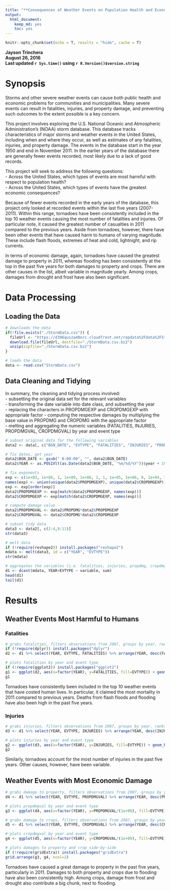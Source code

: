 ```yaml
---
title: "**Consequences of Weather Events on Population Health and Economics: An Analysis of NOAA Storm Data**"
output: 
  html_document: 
    keep_md: yes
    toc: yes
---
```


```r
knitr::opts_chunk$set(echo = T, results = "hide", cache = T)
```

**Jayson Trinchera**  
**August 26, 2016**  
**Last updated `r Sys.time()` using `r R.Version()$version.string`**  

# **Synopsis**  
Storms and other severe weather events can cause both public health and economic problems for communities and municipalities. Many severe events can result in fatalities, injuries, and property damage, and preventing such outcomes to the extent possible is a key concern.

This project involves exploring the U.S. National Oceanic and Atmospheric Administration's (NOAA) storm database. This database tracks characteristics of major storms and weather events in the United States, including when and where they occur, as well as estimates of any fatalities, injuries, and property damage. The events in the database start in the year 1950 and end in November 2011. In the earlier years of the database there are generally fewer events recorded, most likely due to a lack of good records.  

This project will seek to address the following questions:  
- Across the United States, which types of events are most harmful with respect to population health?  
- Across the United States, which types of events have the greatest economic consequences?  

Because of fewer events recorded in the early years of the database, this project only looked at recorded events within the last five years (2007-2011). Within this range, tornadoes have been consistently included in the top 10 weather events causing the most number of fatalities and injuries. Of particular note, it caused the greatest number of casualties in 2011 compared to the previous years. Aside from tornadoes, however, there have been other events that have caused harm to humans of varying magnitude. These include flash floods, extremes of heat and cold, lightnight, and rip currents.

In terms of economic damage, again, tornadoes have caused the greatest damage to property in 2011, whereas flooding has been consistently at the top in the past five years for both damages to property and crops. There are other causes in the list, albeit variable in magnitude yearly. Among crops, damages from drought and frost have also been significant.  

# **Data Processing**  

## **Loading the Data**  

```r
# downloads the data
if(!file.exists("./StormData.csv")) {
  fileUrl <- "https://d396qusza40orc.cloudfront.net/repdata%2Fdata%2FStormData.csv.bz2"
  download.file(fileUrl, destfile="./StormData.csv.bz2")
  unzip(zipfile="./StormData.csv.bz2")
}

# loads the data
data <- read.csv("StormData.csv")
```

## **Data Cleaning and Tidying**  

In summary, the cleaning and tidying process involved:  
- subsetting the original data set for the relevant variables  
- transforming the date variable into date class, and subsetting the year  
- replacing the characters in PROPDMGEXP and CROPDMGEXP with appropriate factor 
- computing the respective damages by multiplying the base value in PROPDMG and CROPDMG with the appropriate factor  
- melting and aggregating the numeric variables (FATALITIES, INJURIES, PROPDMGVAL, CROPDMGVAL) by year and event type  

```r
# subset original data for the following variables
data2 <- data[, c("BGN_DATE", "EVTYPE", "FATALITIES", "INJURIES", "PROPDMG", "PROPDMGEXP", "CROPDMG", "CROPDMGEXP")]

# fix dates, get year
data2$BGN_DATE <- gsub(" 0:00:00", "", data2$BGN_DATE)
data2$YEAR <- as.POSIXlt(as.Date(data2$BGN_DATE, "%m/%d/%Y"))$year + 1900

# fix exponents
exp <- c(1e+03, 1e+06, 1, 1e+09, 1e+06, 1, 1, 1e+05, 1e+06, 0, 1e+04, 1e+02, 1e+03, 1e+02, 1e+07, 1e+02, 0, 1, 1e+08, 1e+03)
names(exp) <- union(unique(data2$PROPDMGEXP), unique(data2$CROPDMGEXP))
exp <- exp[order(exp)]
data2$PROPDMGEXP <- exp[match(data2$PROPDMGEXP, names(exp))]
data2$CROPDMGEXP <- exp[match(data2$CROPDMGEXP, names(exp))]

# compute damage value
data2$PROPDMGVAL <- data2$PROPDMG*data2$PROPDMGEXP
data2$CROPDMGVAL <- data2$CROPDMG*data2$CROPDMGEXP

# subset tidy data
data3 <- data2[, c(2:4,9:11)]
str(data3)

# melt data
if (!require(reshape2)) install.packages("reshape2")
mdata <- melt(data3, id = c("YEAR", "EVTYPE"))
str(mdata)

# aggregates the variables (i.e. fatalities, injuries, propdmg, cropdmg) by year and event type
d1 <- dcast(mdata, YEAR+EVTYPE ~ variable, sum)
head(d1)
tail(d1)
```

# **Results**  

## **Weather Events Most Harmful to Humans**  

### **Fatalities**  

```r
# grabs fatalities, filters observations from 2007, groups by year, ranks according to most number of fatalities, and selects only top 10 events per year
if (!require(dplyr)) install.packages("dplyr")
d2 <- d1 %>% select(YEAR, EVTYPE, FATALITIES) %>% arrange(YEAR, desc(FATALITIES)) %>% filter(YEAR > 2006 & FATALITIES != 0) %>% group_by(YEAR) %>% mutate(RANK = rank(FATALITIES, "min")) %>% mutate(RANK = max(RANK)-RANK+1) %>% filter(RANK <= 10)

# plots fatalities by year and event type
if (!require(ggplot2)) install.packages("ggplot2")
g1 <- ggplot(d2, aes(x=factor(YEAR), y=FATALITIES, fill=EVTYPE)) + geom_bar(stat="identity", position="dodge") + labs(x="Year", y="Fatalities",fill="Weather Event", title="US: Top 10 Weather Events Causing the Most Number of Fatalities")
g1
```

Tornadoes have consistently been included in the top 10 weather events that have costed human lives. In particular, it claimed the most mortality in 2011 compared to previous years. Deaths from flash floods and flooding have also been high in the past five years.  

### **Injuries**  

```r
# grabs injuries, filters observations from 2007, groups by year, ranks according to most number of injuries, and selects only top 10 events per year
d3 <- d1 %>% select(YEAR, EVTYPE, INJURIES) %>% arrange(YEAR, desc(INJURIES)) %>% filter(YEAR > 2006 & INJURIES != 0) %>% group_by(YEAR) %>% mutate(RANK = rank(INJURIES, "min")) %>% mutate(RANK = max(RANK)-RANK+1) %>% filter(RANK <= 10)

# plots injuries by year and event type
g2 <- ggplot(d3, aes(x=factor(YEAR), y=INJURIES, fill=EVTYPE)) + geom_bar(stat="identity", position="dodge") + labs(x="Year", y="Injuries",fill="Weather Event", title="US: Top 10 Weather Events Causing the Most Number of Injuries")
g2
```

Similarly, tornadoes account for the most number of injuries in the past five years. Other causes, however, have been variable.  

## **Weather Events with Most Economic Damage**  

```r
# grabs damage to property, filters observations from 2007, groups by year, ranks according to value, and selects only top 5 events per year
d4 <- d1 %>% select(YEAR, EVTYPE, PROPDMGVAL) %>% arrange(YEAR, desc(PROPDMGVAL)) %>% filter(YEAR > 2006 & PROPDMGVAL != 0) %>% group_by(YEAR) %>% mutate(RANK = rank(PROPDMGVAL, "min")) %>% mutate(RANK = max(RANK)-RANK+1) %>% filter(RANK <= 5)

# plots propdmgval by year and event type
g3 <- ggplot(d4, aes(x=factor(YEAR), y=PROPDMGVAL/(1e+09), fill=EVTYPE)) + geom_bar(stat="identity", position="dodge") + labs(x="Year", y="Cost of Damage (billions of US dollars)",fill="Weather Event", title="US: Top 5 Weather Events Causing the Most Damage to Property")

# grabs damage to crops, filters observations from 2007, groups by year, ranks according to value, and selects only top 5 events per year
d5 <- d1 %>% select(YEAR, EVTYPE, CROPDMGVAL) %>% arrange(YEAR, desc(CROPDMGVAL)) %>% filter(YEAR > 2006 & CROPDMGVAL != 0) %>% group_by(YEAR) %>% mutate(RANK = rank(CROPDMGVAL, "min")) %>% mutate(RANK = max(RANK)-RANK+1) %>% filter(RANK <= 5)

# plots cropdmgval by year and event type
g4 <- ggplot(d5, aes(x=factor(YEAR), y=CROPDMGVAL/(1e+09), fill=EVTYPE)) + geom_bar(stat="identity", position="dodge") + labs(x="Year", y="Cost of Damage (billions of US dollars)",fill="Weather Event", title="US: Top 5 Weather Events Causing the Most Damage to Crops")

# plots damages to property and crop side-by-side
if (!require(gridExtra)) install.packages("gridExtra")
grid.arrange(g3, g4, ncol=2)
```

Tornadoes have caused a great damage to property in the past five years, particularly in 2011. Damages to both property and crops due to flooding have also been consistently high. Among crops, damage from frost and drought also contribute a big chunk, next to flooding.